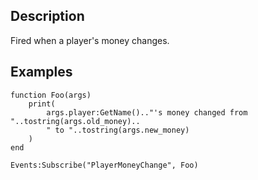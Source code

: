 {{Lua/Event|
  arguments = [[Lua/Server/Player|Player]] player, number old_money, number new_money
}}

==Description==

Fired when a player's money changes.

==Examples==

<syntaxhighlight>
function Foo(args)
	print(
		args.player:GetName().."'s money changed from "..tostring(args.old_money)..
		" to "..tostring(args.new_money)
	)
end

Events:Subscribe("PlayerMoneyChange", Foo)
</syntaxhighlight>